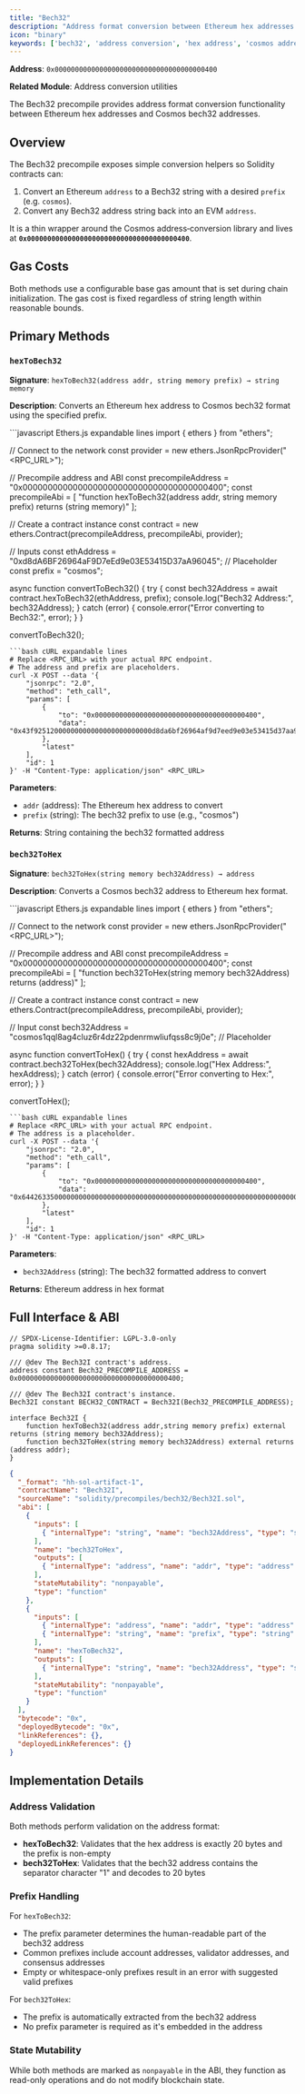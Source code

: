 ```yaml
---
title: "Bech32"
description: "Address format conversion between Ethereum hex addresses and Cosmos bech32 addresses"
icon: "binary"
keywords: ['bech32', 'address conversion', 'hex address', 'cosmos address', 'precompile', 'address format', 'ethereum address', 'cosmos sdk', 'hexToBech32', 'bech32ToHex', 'cross-chain address', 'address validation']
---
```


**Address**: `0x0000000000000000000000000000000000000400`

**Related Module**: Address conversion utilities

The Bech32 precompile provides address format conversion functionality between Ethereum hex addresses and Cosmos bech32 addresses.

## Overview

The Bech32 precompile exposes simple conversion helpers so Solidity contracts can:
1. Convert an Ethereum `address` to a Bech32 string with a desired `prefix` (e.g. `cosmos`).
2. Convert any Bech32 address string back into an EVM `address`.

It is a thin wrapper around the Cosmos address‐conversion library and lives at **`0x0000000000000000000000000000000000000400`**.

## Gas Costs

Both methods use a configurable base gas amount that is set during chain initialization. The gas cost is fixed regardless of string length within reasonable bounds.

## Primary Methods

### `hexToBech32`

**Signature**: `hexToBech32(address addr, string memory prefix) → string memory`

**Description**: Converts an Ethereum hex address to Cosmos bech32 format using the specified prefix.

<CodeGroup>
```javascript Ethers.js expandable lines
import { ethers } from "ethers";

// Connect to the network
const provider = new ethers.JsonRpcProvider("<RPC_URL>");

// Precompile address and ABI
const precompileAddress = "0x0000000000000000000000000000000000000400";
const precompileAbi = [
  "function hexToBech32(address addr, string memory prefix) returns (string memory)"
];

// Create a contract instance
const contract = new ethers.Contract(precompileAddress, precompileAbi, provider);

// Inputs
const ethAddress = "0xd8dA6BF26964aF9D7eEd9e03E53415D37aA96045"; // Placeholder
const prefix = "cosmos";

async function convertToBech32() {
  try {
    const bech32Address = await contract.hexToBech32(ethAddress, prefix);
    console.log("Bech32 Address:", bech32Address);
  } catch (error) {
    console.error("Error converting to Bech32:", error);
  }
}

convertToBech32();
```
```bash cURL expandable lines
# Replace <RPC_URL> with your actual RPC endpoint.
# The address and prefix are placeholders.
curl -X POST --data '{
    "jsonrpc": "2.0",
    "method": "eth_call",
    "params": [
        {
            "to": "0x0000000000000000000000000000000000000400",
            "data": "0x43f92512000000000000000000000000d8da6bf26964af9d7eed9e03e53415d37aa9604500000000000000000000000000000000000000000000000000000000000000400000000000000000000000000000000000000000000000000000000000000006636f736d6f730000000000000000000000000000000000000000000000000000"
        },
        "latest"
    ],
    "id": 1
}' -H "Content-Type: application/json" <RPC_URL>
```
</CodeGroup>

**Parameters**:
- `addr` (address): The Ethereum hex address to convert
- `prefix` (string): The bech32 prefix to use (e.g., "cosmos")

**Returns**: String containing the bech32 formatted address

### `bech32ToHex`

**Signature**: `bech32ToHex(string memory bech32Address) → address`

**Description**: Converts a Cosmos bech32 address to Ethereum hex format.

<CodeGroup>
```javascript Ethers.js expandable lines
import { ethers } from "ethers";

// Connect to the network
const provider = new ethers.JsonRpcProvider("<RPC_URL>");

// Precompile address and ABI
const precompileAddress = "0x0000000000000000000000000000000000000400";
const precompileAbi = [
  "function bech32ToHex(string memory bech32Address) returns (address)"
];

// Create a contract instance
const contract = new ethers.Contract(precompileAddress, precompileAbi, provider);

// Input
const bech32Address = "cosmos1qql8ag4cluz6r4dz22pdenrmwliufqss8c9j0e"; // Placeholder

async function convertToHex() {
  try {
    const hexAddress = await contract.bech32ToHex(bech32Address);
    console.log("Hex Address:", hexAddress);
  } catch (error) {
    console.error("Error converting to Hex:", error);
  }
}

convertToHex();
```
```bash cURL expandable lines
# Replace <RPC_URL> with your actual RPC endpoint.
# The address is a placeholder.
curl -X POST --data '{
    "jsonrpc": "2.0",
    "method": "eth_call",
    "params": [
        {
            "to": "0x0000000000000000000000000000000000000400",
            "data": "0x644263350000000000000000000000000000000000000000000000000000000000000020000000000000000000000000000000000000000000000000000000000000002a636f736d6f733171716c38616734636c757a367234647a32327064656e726d776c6975667173733863396a306500000000000000000000000000000000000000"
        },
        "latest"
    ],
    "id": 1
}' -H "Content-Type: application/json" <RPC_URL>
```
</CodeGroup>

**Parameters**:
- `bech32Address` (string): The bech32 formatted address to convert

**Returns**: Ethereum address in hex format

## Full Interface & ABI

```solidity title="Bech32 Solidity Interface" lines
// SPDX-License-Identifier: LGPL-3.0-only
pragma solidity >=0.8.17;

/// @dev The Bech32I contract's address.
address constant Bech32_PRECOMPILE_ADDRESS = 0x0000000000000000000000000000000000000400;

/// @dev The Bech32I contract's instance.
Bech32I constant BECH32_CONTRACT = Bech32I(Bech32_PRECOMPILE_ADDRESS);

interface Bech32I {
    function hexToBech32(address addr,string memory prefix) external returns (string memory bech32Address);
    function bech32ToHex(string memory bech32Address) external returns (address addr);
}
```

```json title="Bech32 ABI" lines expandable
{
  "_format": "hh-sol-artifact-1",
  "contractName": "Bech32I",
  "sourceName": "solidity/precompiles/bech32/Bech32I.sol",
  "abi": [
    {
      "inputs": [
        { "internalType": "string", "name": "bech32Address", "type": "string" }
      ],
      "name": "bech32ToHex",
      "outputs": [
        { "internalType": "address", "name": "addr", "type": "address" }
      ],
      "stateMutability": "nonpayable",
      "type": "function"
    },
    {
      "inputs": [
        { "internalType": "address", "name": "addr", "type": "address" },
        { "internalType": "string", "name": "prefix", "type": "string" }
      ],
      "name": "hexToBech32",
      "outputs": [
        { "internalType": "string", "name": "bech32Address", "type": "string" }
      ],
      "stateMutability": "nonpayable",
      "type": "function"
    }
  ],
  "bytecode": "0x",
  "deployedBytecode": "0x",
  "linkReferences": {},
  "deployedLinkReferences": {}
}
```

## Implementation Details

### Address Validation

Both methods perform validation on the address format:
- **hexToBech32**: Validates that the hex address is exactly 20 bytes and the prefix is non-empty
- **bech32ToHex**: Validates that the bech32 address contains the separator character "1" and decodes to 20 bytes

### Prefix Handling

For `hexToBech32`:
- The prefix parameter determines the human-readable part of the bech32 address
- Common prefixes include account addresses, validator addresses, and consensus addresses
- Empty or whitespace-only prefixes result in an error with suggested valid prefixes

For `bech32ToHex`:
- The prefix is automatically extracted from the bech32 address
- No prefix parameter is required as it's embedded in the address

### State Mutability

While both methods are marked as `nonpayable` in the ABI, they function as read-only operations and do not modify blockchain state.
